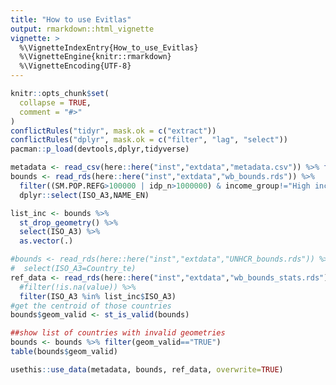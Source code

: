 ```yaml
---
title: "How to use Evitlas"
output: rmarkdown::html_vignette
vignette: >
  %\VignetteIndexEntry{How_to_use_Evitlas}
  %\VignetteEngine{knitr::rmarkdown}
  %\VignetteEncoding{UTF-8}
---
```


```r
knitr::opts_chunk$set(
  collapse = TRUE,
  comment = "#>"
)
conflictRules("tidyr", mask.ok = c("extract"))
conflictRules("dplyr", mask.ok = c("filter", "lag", "select"))
pacman::p_load(devtools,dplyr,tidyverse)
```

```r
metadata <- read_csv(here::here("inst","extdata","metadata.csv")) %>% filter(!is.na(Longitude))
bounds <- read_rds(here::here("inst","extdata","wb_bounds.rds")) %>%
  filter((SM.POP.REFG>100000 | idp_n>1000000) & income_group!="High income") %>%
  dplyr::select(ISO_A3,NAME_EN)

list_inc <- bounds %>% 
  st_drop_geometry() %>%
  select(ISO_A3) %>% 
  as.vector(.)

#bounds <- read_rds(here::here("inst","extdata","UNHCR_bounds.rds")) %>%
#  select(ISO_A3=Country_te)
ref_data <- read_rds(here::here("inst","extdata","wb_bounds_stats.rds")) %>%
  #filter(!is.na(value)) %>%
  filter(ISO_A3 %in% list_inc$ISO_A3)
#get the centroid of those countries
bounds$geom_valid <- st_is_valid(bounds)

##show list of countries with invalid geometries
bounds <- bounds %>% filter(geom_valid=="TRUE") 
table(bounds$geom_valid)

usethis::use_data(metadata, bounds, ref_data, overwrite=TRUE)
```
